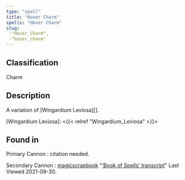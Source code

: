 ```yaml
---
type: "spell"
title: "Hover Charm"
spells: "Hover Charm"
slug:
 -"Hover_Charm",
 -"hover_charm"
---
```


## Classification

Charm

## Description

A variation of [Wingardium Leviosa][].

[Wingardium Leviosa]: <{{< relref "Wingardium_Leviosa" >}}>
## Found in

Primary Cannon
:   citation needed.

Secondary Cannon
:   [magicscrapbook](https://magicscrapbook.tumblr.com/)
    "[‘Book of Spells’ transcript](https://magicscrapbook.tumblr.com/post/162085200042/book-of-spells-transcript)"
    Last Viewed 2021-09-30.
